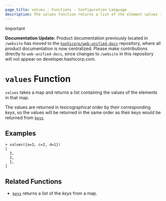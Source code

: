 ```yaml
---
page_title: values - Functions - Configuration Language
description: The values function returns a list of the element values in a given map.
---
```


> [!IMPORTANT]  
> **Documentation Update:** Product documentation previously located in `/website` has moved to the [`hashicorp/web-unified-docs`](https://github.com/hashicorp/web-unified-docs) repository, where all product documentation is now centralized. Please make contributions directly to `web-unified-docs`, since changes to `/website` in this repository will not appear on developer.hashicorp.com.

# `values` Function

`values` takes a map and returns a list containing the values of the elements
in that map.

The values are returned in lexicographical order by their corresponding _keys_,
so the values will be returned in the same order as their keys would be
returned from [`keys`](/terraform/language/functions/keys).

## Examples

```
> values({a=3, c=2, d=1})
[
  3,
  2,
  1,
]
```

## Related Functions

* [`keys`](/terraform/language/functions/keys) returns a list of the _keys_ from a map.
